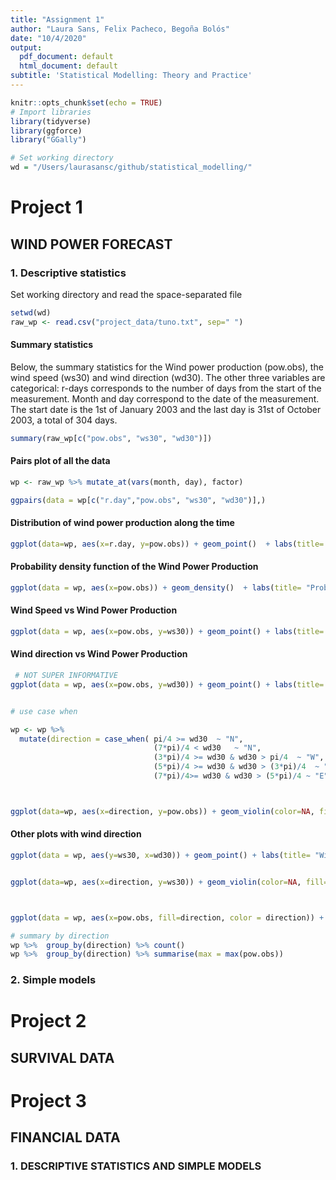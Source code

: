 ```yaml
---
title: "Assignment 1"
author: "Laura Sans, Felix Pacheco, Begoña Bolós"
date: "10/4/2020"
output:
  pdf_document: default
  html_document: default
subtitle: 'Statistical Modelling: Theory and Practice'
---
```


```r
knitr::opts_chunk$set(echo = TRUE)
# Import libraries
library(tidyverse)
library(ggforce)
library("GGally") 

# Set working directory
wd = "/Users/laurasansc/github/statistical_modelling/"
```

# Project 1
## WIND POWER FORECAST

### 1. Descriptive statistics

Set working directory and read the space-separated file
```r
setwd(wd)
raw_wp <- read.csv("project_data/tuno.txt", sep=" ")
```
#### Summary statistics

Below, the summary statistics for the Wind power production (pow.obs), the wind speed  (ws30) and wind direction (wd30). The other three variables are categorical: r-days corresponds to the number of days from the start of the measurement. Month and day correspond to the date of the measurement. The start date is the 1st of January 2003 and the last day is 31st of October 2003, a total of 304 days. 

```r
summary(raw_wp[c("pow.obs", "ws30", "wd30")])
```
#### Pairs plot of all the data 

```r
wp <- raw_wp %>% mutate_at(vars(month, day), factor)

ggpairs(data = wp[c("r.day","pow.obs", "ws30", "wd30")],)
```


#### Distribution of wind power production along the time

```r
ggplot(data=wp, aes(x=r.day, y=pow.obs)) + geom_point()  + labs(title= "Distribution of wind power production along the time", x = "Days", y="Wind Power Production (kW)")+ theme_classic()
```

#### Probability density function of the Wind Power Production

```r
ggplot(data = wp, aes(x=pow.obs)) + geom_density()  + labs(title= "Probability density plot of wind power production", y = "Density", x="Wind Power Production (kW)") + theme_classic()
```
#### Wind Speed vs Wind Power Production

```r
ggplot(data = wp, aes(x=pow.obs, y=ws30)) + geom_point() + labs(title= "Wind Speed vs Wind Power Production", y = "Wind Speed", x = "Wind Power Production (kW)") + theme_classic()

```

#### Wind direction vs Wind Power Production

```r
 # NOT SUPER INFORMATIVE
ggplot(data = wp, aes(x=pow.obs, y=wd30)) + geom_point() + labs(title= "Wind Direction vs Wind Power Production", y = "Wind Direction", x = "Wind Power Production (kW)") + theme_classic()


# use case when

wp <- wp %>% 
  mutate(direction = case_when( pi/4 >= wd30  ~ "N", 
                                (7*pi)/4 < wd30   ~ "N",
                                (3*pi)/4 >= wd30 & wd30 > pi/4  ~ "W",
                                (5*pi)/4 >= wd30 & wd30 > (3*pi)/4  ~ "S", 
                                (7*pi)/4>= wd30 & wd30 > (5*pi)/4 ~ "E"))



ggplot(data=wp, aes(x=direction, y=pow.obs)) + geom_violin(color=NA, fill="black", alpha= 0.3, draw_quantiles = c(0.25, 0.5, 0.75)) +  geom_sina(color="black", fill=NA) + labs(title= "Wind direction effects on Wind Power Production", x = "Wind Direction", y = "Wind Power Production (kW)") + theme_classic()


```
#### Other plots with wind direction

```r
ggplot(data = wp, aes(y=ws30, x=wd30)) + geom_point() + labs(title= "Wind Speed vs Wind Direction", x = "Wind Direction", y = "Wind Speed") + theme_classic()


ggplot(data=wp, aes(x=direction, y=ws30)) + geom_violin(color=NA, fill="black", alpha= 0.3, draw_quantiles = c(0.25, 0.5, 0.75)) +  geom_sina(color="black", fill=NA) + labs(title= "Wind direction vs Wind Speed", x = "Wind Direction", y = "Wind Speed") + theme_classic()



ggplot(data = wp, aes(x=pow.obs, fill=direction, color = direction)) + geom_density(alpha =0.2)  + labs(title= "Probability density plot of wind power production", y = "Density", x="Wind Power Production (kW)") + theme_classic() + theme(legend.position="bottom")

# summary by direction
wp %>%  group_by(direction) %>% count()
wp %>%  group_by(direction) %>% summarise(max = max(pow.obs))
```
### 2. Simple models

# Project 2
## SURVIVAL DATA





# Project 3
## FINANCIAL DATA

### 1. DESCRIPTIVE STATISTICS AND SIMPLE MODELS
